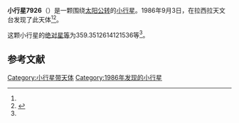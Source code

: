 {{Infobox planet
| bgcolour = #FFFFC0
| name = 7926
| symbol = 
| image = 
| caption = 
| discovery = yes
| discovery_ref = 
| discoverer = {{link-en|亨利·德波鸿诺|Henri Debehogne}}
| discovery_site = [[拉西拉天文台|拉西拉天文台]] 
| discovered = 1986年9月3日
| designations = yes
| mp_name = 
| named_after = 
| alt_names = 1986 RD5/ 1982 YY
| mp_category = [[主带小行星|主带小行星]]
| orbit_ref = <ref name="a">[http://ssd.jpl.nasa.gov/sbdb.cgi?sstr=7926 7926] {{Wayback|url=http://ssd.jpl.nasa.gov/sbdb.cgi?sstr=7926 |date=20210827042426 }}，小行星數據庫瀏覽器（JPL Small-Body Database Browser）－[[美国国家航空航天局|美国国家航空航天局]]喷气推进实验室</ref>
| epoch = 2456400.5 (2013年4月18日更新)
| aphelion = {{convert|3.448742598854287|AU|km|3|abbr=on|lk=out}}
| perihelion = {{convert|2.695436594904812|AU|km|3|abbr=on}}
| semimajor = {{convert|3.072089596879549|AU|km|3|abbr=on}}
| eccentricity = 0.122604823
| period = 1966.750383 [[日|日]]<br />5.38[[儒略年|儒略年]]
| avg_speed = 
| inclination = 3.60966890935742
| asc_node = 348.5342173697724
| mean_anomaly = 
| arg_peri = 359.3512614121536
| satellites = 
| physical_characteristics = yes
| dimensions = 
| mass = 
| density = 
| surface_grav = 
| escape_velocity = 
| sidereal_day = 
| axial_tilt = 
| pole_ecliptic_lat = 
| pole_ecliptic_lon = 
| albedo = 
| temperatures= 
| temp_name1 = 
| mean_temp_1 = 
| max_temp_1 = 
| temp_name2 = 
| max_temp_2 = 
| spectral_type = 
| abs_magnitude = 359.3512614121536
}}

'''小行星7926'''（{{lang-en|7926}}）是一颗围绕[[太阳|太阳]][[公转|公转]]的[[小行星|小行星]]。1986年9月3日，{{link-en|亨利·德波鸿诺|Henri Debehogne}}在拉西拉天文台发现了此天体<ref name="a" /><ref>{{cite news|title=小行星列表|url=http://cfa-www.harvard.edu/iau/lists/NumberedMPs.txt|accessdate=2013-07-08|newspaper=哈佛大学|archive-date=2008-05-17|archive-url=https://web.archive.org/web/20080517010638/http://cfa-www.harvard.edu/iau/lists/NumberedMPs.txt|dead-url=no}}</ref>。

这颗小行星的[[绝对星等|绝对星等]]为359.3512614121536等<ref name="a" />。

==参考文献==
{{reflist}}
{{Minor Planet Number|[[小行星7925|小行星7925]]|[[小行星7927|小行星7927]]}}

{{小天体}}

[[Category:小行星带天体|Category:小行星带天体]]
[[Category:1986年发现的小行星|Category:1986年发现的小行星]]

{{asteroid-stub}}
